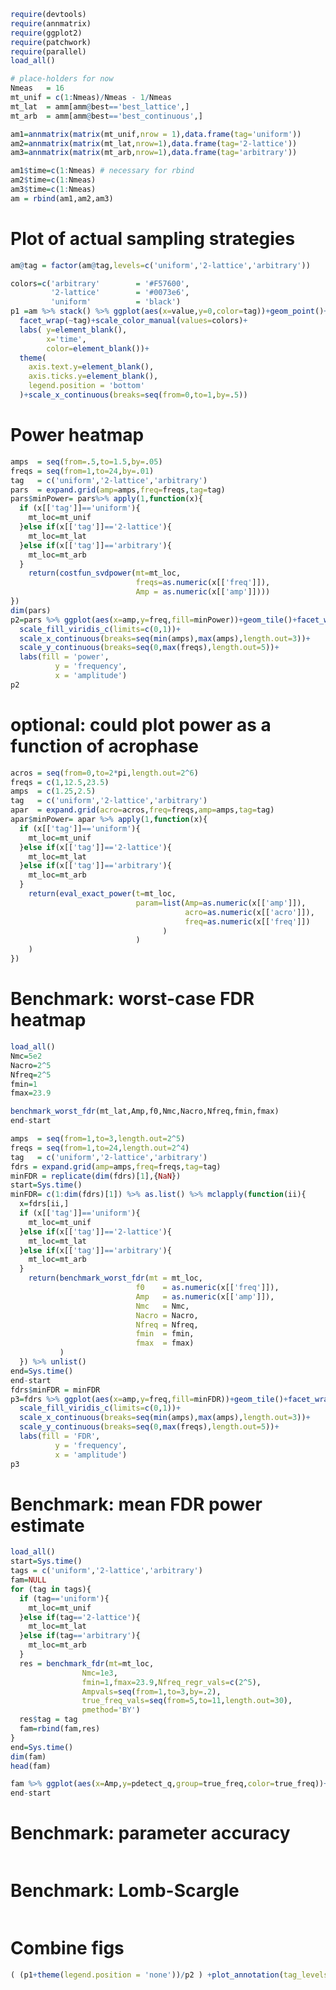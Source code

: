 ```r
require(devtools)
require(annmatrix)
require(ggplot2)
require(patchwork)
require(parallel)
load_all()

# place-holders for now
Nmeas   = 16
mt_unif = c(1:Nmeas)/Nmeas - 1/Nmeas
mt_lat  = amm[amm@best=='best_lattice',] 
mt_arb  = amm[amm@best=='best_continuous',] 

am1=annmatrix(matrix(mt_unif,nrow = 1),data.frame(tag='uniform'))
am2=annmatrix(matrix(mt_lat,nrow=1),data.frame(tag='2-lattice'))
am3=annmatrix(matrix(mt_arb,nrow=1),data.frame(tag='arbitrary'))

am1$time=c(1:Nmeas) # necessary for rbind
am2$time=c(1:Nmeas) 
am3$time=c(1:Nmeas)
am = rbind(am1,am2,am3)

```

# Plot of actual sampling strategies
```r
am@tag = factor(am@tag,levels=c('uniform','2-lattice','arbitrary'))

colors=c('arbitrary'        = '#F57600',
         '2-lattice'        = '#0073e6',
         'uniform'          = 'black')
p1 =am %>% stack() %>% ggplot(aes(x=value,y=0,color=tag))+geom_point()+
  facet_wrap(~tag)+scale_color_manual(values=colors)+
  labs( y=element_blank(),
        x='time',
        color=element_blank())+
  theme(
    axis.text.y=element_blank(),
    axis.ticks.y=element_blank(),
    legend.position = 'bottom'
  )+scale_x_continuous(breaks=seq(from=0,to=1,by=.5))


```


# Power heatmap
```r
amps  = seq(from=.5,to=1.5,by=.05)
freqs = seq(from=1,to=24,by=.01)
tag   = c('uniform','2-lattice','arbitrary')
pars  = expand.grid(amp=amps,freq=freqs,tag=tag)
pars$minPower= pars%>% apply(1,function(x){
  if (x[['tag']]=='uniform'){
    mt_loc=mt_unif
  }else if(x[['tag']]=='2-lattice'){
    mt_loc=mt_lat
  }else if(x[['tag']]=='arbitrary'){
    mt_loc=mt_arb
  }
    return(costfun_svdpower(mt=mt_loc,
                            freqs=as.numeric(x[['freq']]),
                            Amp = as.numeric(x[['amp']])))
})
dim(pars)
p2=pars %>% ggplot(aes(x=amp,y=freq,fill=minPower))+geom_tile()+facet_wrap(~tag)+
  scale_fill_viridis_c(limits=c(0,1))+
  scale_x_continuous(breaks=seq(min(amps),max(amps),length.out=3))+
  scale_y_continuous(breaks=seq(0,max(freqs),length.out=5))+
  labs(fill = 'power',
          y = 'frequency',
          x = 'amplitude')
p2
```

# optional: could plot power as a function of acrophase
```r
acros = seq(from=0,to=2*pi,length.out=2^6)
freqs = c(1,12.5,23.5)
amps  = c(1.25,2.5) 
tag   = c('uniform','2-lattice','arbitrary')
apar  = expand.grid(acro=acros,freq=freqs,amp=amps,tag=tag)
apar$minPower= apar %>% apply(1,function(x){
  if (x[['tag']]=='uniform'){
    mt_loc=mt_unif
  }else if(x[['tag']]=='2-lattice'){
    mt_loc=mt_lat
  }else if(x[['tag']]=='arbitrary'){
    mt_loc=mt_arb
  }
    return(eval_exact_power(t=mt_loc,
                            param=list(Amp=as.numeric(x[['amp']]),
                                       acro=as.numeric(x[['acro']]),
                                       freq=as.numeric(x[['freq']])
                                  )
                            )
    )
})

```

# Benchmark: worst-case FDR heatmap
```r
load_all()
Nmc=5e2
Nacro=2^5
Nfreq=2^5
fmin=1
fmax=23.9

benchmark_worst_fdr(mt_lat,Amp,f0,Nmc,Nacro,Nfreq,fmin,fmax)
end-start

amps  = seq(from=1,to=3,length.out=2^5)
freqs = seq(from=1,to=24,length.out=2^4)
tag   = c('uniform','2-lattice','arbitrary')
fdrs = expand.grid(amp=amps,freq=freqs,tag=tag)
minFDR = replicate(dim(fdrs)[1],{NaN})
start=Sys.time()
minFDR= c(1:dim(fdrs)[1]) %>% as.list() %>% mclapply(function(ii){
  x=fdrs[ii,]
  if (x[['tag']]=='uniform'){
    mt_loc=mt_unif
  }else if(x[['tag']]=='2-lattice'){
    mt_loc=mt_lat
  }else if(x[['tag']]=='arbitrary'){
    mt_loc=mt_arb
  }
    return(benchmark_worst_fdr(mt = mt_loc,
                            f0    = as.numeric(x[['freq']]),
                            Amp   = as.numeric(x[['amp']]),
                            Nmc   = Nmc,
                            Nacro = Nacro,
                            Nfreq = Nfreq,
                            fmin  = fmin,
                            fmax  = fmax)
           )
  }) %>% unlist()
end=Sys.time()
end-start
fdrs$minFDR = minFDR
p3=fdrs %>% ggplot(aes(x=amp,y=freq,fill=minFDR))+geom_tile()+facet_wrap(~tag)+
  scale_fill_viridis_c(limits=c(0,1))+
  scale_x_continuous(breaks=seq(min(amps),max(amps),length.out=3))+
  scale_y_continuous(breaks=seq(0,max(freqs),length.out=5))+
  labs(fill = 'FDR',
          y = 'frequency',
          x = 'amplitude')
p3

```

# Benchmark: mean FDR power estimate
```r
load_all()
start=Sys.time()
tags = c('uniform','2-lattice','arbitrary')
fam=NULL
for (tag in tags){
  if (tag=='uniform'){
    mt_loc=mt_unif
  }else if(tag=='2-lattice'){
    mt_loc=mt_lat
  }else if(tag=='arbitrary'){
    mt_loc=mt_arb
  }
  res = benchmark_fdr(mt=mt_loc,
                Nmc=1e3,
                fmin=1,fmax=23.9,Nfreq_regr_vals=c(2^5),
                Ampvals=seq(from=1,to=3,by=.2),
                true_freq_vals=seq(from=5,to=11,length.out=30),
                pmethod='BY')
  res$tag = tag
  fam=rbind(fam,res)
}
end=Sys.time()
dim(fam)
head(fam)

fam %>% ggplot(aes(x=Amp,y=pdetect_q,group=true_freq,color=true_freq))+geom_line()+facet_wrap(~tag,ncol=3)+scale_color_viridis_b()+ylim(c(0,1))
end-start
```


# Benchmark: parameter accuracy
```r

```

# Benchmark: Lomb-Scargle
```r

```

# Combine figs
```r
( (p1+theme(legend.position = 'none'))/p2 ) +plot_annotation(tag_levels='A')


```